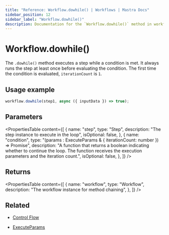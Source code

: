 ```yaml
---
title: "Reference: Workflow.dowhile() | Workflows | Mastra Docs"
sidebar_position: 12
sidebar_label: "Workflow.dowhile()"
description: Documentation for the `Workflow.dowhile()` method in workflows, which creates a loop that executes a step while a condition is met.
---
```


# Workflow.dowhile()

The `.dowhile()` method executes a step while a condition is met. It always runs the step at least once before evaluating the condition. The first time the condition is evaluated, `iterationCount` is `1`.

## Usage example

```typescript copy
workflow.dowhile(step1, async ({ inputData }) => true);
```

## Parameters

<PropertiesTable
  content={[
    {
      name: "step",
      type: "Step",
      description: "The step instance to execute in the loop",
      isOptional: false,
    },
    {
      name: "condition",
      type: "(params : ExecuteParams & { iterationCount: number }) => Promise<boolean>",
      description:
        "A function that returns a boolean indicating whether to continue the loop. The function receives the execution parameters and the iteration count.",
      isOptional: false,
    },
  ]}
/>

## Returns

<PropertiesTable
  content={[
    {
      name: "workflow",
      type: "Workflow",
      description: "The workflow instance for method chaining",
    },
  ]}
/>

## Related

- [Control Flow](/workflows/control-flow)

- [ExecuteParams](../step#ExecuteParams)
